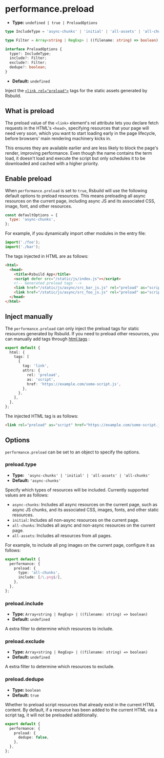 # performance.preload

- **Type:** `undefined | true | PreloadOptions`

```ts
type IncludeType = 'async-chunks' | 'initial' | 'all-assets' | 'all-chunks';

type Filter = Array<string | RegExp> | ((filename: string) => boolean);

interface PreloadOptions {
  type?: IncludeType;
  include?: Filter;
  exclude?: Filter;
  dedupe?: boolean;
}
```

- **Default:** `undefined`

Inject the [`<link rel="preload">`](https://developer.mozilla.org/en-US/docs/Web/HTML/Attributes/rel/preload) tags for the static assets generated by Rsbuild.

## What is preload

The preload value of the `<link>` element's rel attribute lets you declare fetch requests in the HTML's `<head>`, specifying resources that your page will need very soon, which you want to start loading early in the page lifecycle, before browsers' main rendering machinery kicks in.

This ensures they are available earlier and are less likely to block the page's render, improving performance. Even though the name contains the term load, it doesn't load and execute the script but only schedules it to be downloaded and cached with a higher priority.

## Enable preload

When `performance.preload` is set to `true`, Rsbuild will use the following default options to preload resources. This means preloading all async resources on the current page, including async JS and its associated CSS, image, font, and other resources.

```js
const defaultOptions = {
  type: 'async-chunks',
};
```

For example, if you dynamically import other modules in the entry file:

```js title="index.js"
import('./foo');
import('./bar');
```

The tags injected in HTML are as follows:

```html
<html>
  <head>
    <title>Rsbuild App</title>
    <script defer src="/static/js/index.js"></script>
    <!-- Generated preload tags -->
    <link href="/static/js/async/src_bar_js.js" rel="preload" as="script" />
    <link href="/static/js/async/src_foo_js.js" rel="preload" as="script" />
  </head>
</html>
```

## Inject manually

The `performance.preload` can only inject the preload tags for static resources generated by Rsbuild. If you need to preload other resources, you can manually add tags through [html.tags](/config/html/tags) :

```ts title="rsbuild.config.ts"
export default {
  html: {
    tags: [
      {
        tag: 'link',
        attrs: {
          rel: 'preload',
          as: 'script',
          href: 'https://example.com/some-script.js',
        },
      },
    ],
  },
};
```

The injected HTML tag is as follows:

```html
<link rel="preload" as="script" href="https://example.com/some-script.js" />
```

## Options

`performance.preload` can be set to an object to specify the options.

### preload.type

- **Type:** ` 'async-chunks' | 'initial' | 'all-assets' | 'all-chunks'`
- **Default:** `'async-chunks'`

Specify which types of resources will be included. Currently supported values are as follows:

- `async-chunks`: Includes all async resources on the current page, such as async JS chunks, and its associated CSS, images, fonts, and other static resources.
- `initial`: Includes all non-async resources on the current page.
- `all-chunks`: Includes all async and non-async resources on the current page.
- `all-assets`: Includes all resources from all pages.

For example, to include all png images on the current page, configure it as follows:

```ts title="rsbuild.config.ts"
export default {
  performance: {
    preload: {
      type: 'all-chunks',
      include: [/\.png$/],
    },
  },
};
```

### preload.include

- **Type:** `Array<string | RegExp> | ((filename: string) => boolean)`
- **Default:** `undefined`

A extra filter to determine which resources to include.

### preload.exclude

- **Type:** `Array<string | RegExp> | ((filename: string) => boolean)`
- **Default:** `undefined`

A extra filter to determine which resources to exclude.

### preload.dedupe

- **Type:** `boolean`
- **Default:** `true`

Whether to preload script resources that already exist in the current HTML content. By default, if a resource has been added to the current HTML via a script tag, it will not be preloaded additionally.

```ts title="rsbuild.config.ts"
export default {
  performance: {
    preload: {
      dedupe: false,
    },
  },
};
```

